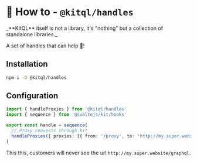 
# 🔀 How to - `@kitql/handles`

<Callout type="info" emoji="💡">
  _**KitQL** itself is not a library, it's "nothing" but a collection of standalone libraries._
</Callout>

A set of handles that can help 🫵!

## Installation

```sh npm2yarn
npm i -D @kitql/handles
```

## Configuration

```ts
import { handleProxies } from '@kitql/handles'
import { sequence } from '@sveltejs/kit/hooks'

export const handle = sequence(
  // Proxy requests through kit
  handleProxies({ proxies: [{ from: '/proxy', to: 'http://my.super.website/graphql' }] })
)
```

This this, customers will never see the url `http://my.super.website/graphql`.
